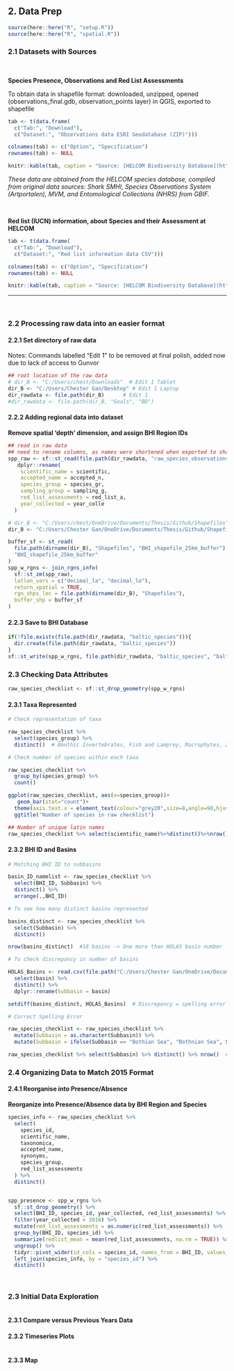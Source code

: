 
## 2. Data Prep

```r
source(here::here("R", "setup.R"))
source(here::here("R", "spatial.R"))
```

### 2.1 Datasets with Sources
<br/>

**Species Presence, Observations and Red List Assessments**  
<!-- dataset save location BHI_share/BHI 2.0/Goals/BD/baltic_species/baltic_species.shp -->

To obtain data in shapefile format: downloaded, unzipped, opened (observations_final.gdb, observation_points layer) in QGIS, exported to shapefile

```r
tab <- t(data.frame(
  c("Tab:", "Download"), 
  c("Dataset:", "Observations data ESRI Geodatabase (ZIP)")))

colnames(tab) <- c("Option", "Specification")
rownames(tab) <- NULL

knitr::kable(tab, caption = "Source: [HELCOM Biodiversity Database](http://maps.helcom.fi/website/Biodiversity/) <br/> Downloaded 9 March by Chester")
```

*These data are obtained from the HELCOM species database, compiled from original data sources: Shark SMHI, Species Observations System (Artportalen), MVM, and Entomological Collections (NHRS) from GBIF.*

<br>

**Red list (IUCN) information, about Species and their Assessment at HELCOM**  
<!-- dataset save location BHI_share/BHI 2.0/Goals/BD/species_with_redlist_category/species_with_redlist_category.csv -->
```r
tab <- t(data.frame(
  c("Tab:", "Download"), 
  c("Dataset:", "Red list information data CSV")))

colnames(tab) <- c("Option", "Specification")
rownames(tab) <- NULL

knitr::kable(tab, caption = "Source: [HELCOM Biodiversity Database](http://maps.helcom.fi/website/Biodiversity/) <br/> Downloaded 12 March by Ellie")
```

---

<br/>


### 2.2 Processing raw data into an easier format

#### 2.2.1 Set directory of raw data

Notes: Commands labelled "Edit 1" to be removed at final polish, added now due to lack of access to Gunvor

```r
## root location of the raw data
# dir_B <- "C:/Users/chest/Downloads"  # Edit 1 Tablet
dir_B <- "C:/Users/Chester Gan/Desktop" # Edit 1 Laptop
dir_rawdata <- file.path(dir_B)      # Edit 1
#dir_rawdata <- file.path(dir_B, "Goals", "BD")
```

#### 2.2.2 Adding regional data into dataset

**Remove spatial 'depth' dimension, and assign BHI Region IDs**

```r
## read in raw data
## need to rename columns, as names were shortened when exported to shapefile...
spp_raw <- sf::st_read(file.path(dir_rawdata, "raw_species_observations")) %>% 
   dplyr::rename(
    scientific_name = scientific, 
    accepted_name = accepted_n, 
    species_group = species_gr, 
    sampling_group = sampling_g,
    red_list_assessments = red_list_a,
    year_collected = year_colle
  )

# dir_B <- "C:/Users/chest/OneDrive/Documents/Thesis/Github/Shapefiles"  # Edit 1 Tablet
dir_B <- "C:/Users/Chester Gan/OneDrive/Documents/Thesis/Github/Shapefiles" # Edit 1 Laptop

buffer_sf <- st_read(
  file.path(dirname(dir_B), "Shapefiles", "BHI_shapefile_25km_buffer"), 
  "BHI_shapefile_25km_buffer"
)
spp_w_rgns <- join_rgns_info(
  sf::st_zm(spp_raw),
  latlon_vars = c("decimal_la", "decimal_lo"),
  return_spatial = TRUE,
  rgn_shps_loc = file.path(dirname(dir_B), "Shapefiles"),
  buffer_shp = buffer_sf
)
```
#### 2.2.3 Save to BHI Database

```r
if(!file.exists(file.path(dir_rawdata, "baltic_species"))){
  dir.create(file.path(dir_rawdata, "baltic_species"))
}
sf::st_write(spp_w_rgns, file.path(dir_rawdata, "baltic_species", "baltic_species.shp"))
```

### 2.3 Checking Data Attributes

```r

raw_species_checklist <- sf::st_drop_geometry(spp_w_rgns)

```


#### 2.3.1 Taxa Represented 

```r

# Check representation of taxa

raw_species_checklist %>%
  select(species_group) %>%
  distinct()  # Benthic Invertebrates, Fish and Lamprey, Macrophytes, Zooplankton, Bacteria, Phytoplankton, Mammals and Birds

# Check number of species within each taxa

raw_species_checklist %>%
  group_by(species_group) %>%
  count()

ggplot(raw_species_checklist, aes(x=species_group))+
   geom_bar(stat="count")+
  theme(axis.text.x = element_text(colour="grey20",size=8,angle=90,hjust=.5,vjust=.5,face="plain"),axis.text.y = element_text(colour="grey20",size=6))+
  ggtitle("Number of species in raw checklist")

## Number of unique latin names 
raw_species_checklist %>% select(scientific_name)%>%distinct()%>%nrow() #2551 (Including Bacteria and Plankton)

```


#### 2.3.2 BHI ID and Basins

```r

# Matching BHI ID to subbasins

basin_ID_namelist <- raw_species_checklist %>%
  select(BHI_ID, Subbasin) %>%
  distinct() %>%
  arrange(.,BHI_ID)

# To see how many distinct basins represented

basins_distinct <- raw_species_checklist %>% 
  select(Subbasin) %>% 
  distinct()

nrow(basins_distinct)  #18 basins -> One more than HOLAS basin number

# To check discrepancy in number of basins

HOLAS_Basins <- read.csv(file.path("C:/Users/Chester Gan/OneDrive/Documents/Thesis/Github/baltic2015/prep/SPP","distribution_locations.csv"), sep = ";", stringsAsFactors = FALSE) %>%
  select(basin) %>%
  distinct() %>%
  dplyr::rename(Subbasin = basin)

setdiff(basins_distinct, HOLAS_Basins)  # Discrepancy = spelling error in Bothian Sea

# Correct Spelling Error

raw_species_checklist <- raw_species_checklist %>% 
  mutate(Subbasin = as.character(Subbasin)) %>%
  mutate(Subbasin = ifelse(Subbasin == "Bothian Sea", "Bothnian Sea", Subbasin))

raw_species_checklist %>% select(Subbasin) %>% distinct() %>% nrow()  #17 = Correct number

```

### 2.4 Organizing Data to Match 2015 Format

#### 2.4.1 Reorganise into Presence/Absence

**Reorganize into Presence/Absence data by BHI Region and Species**

```r
species_info <- raw_species_checklist %>% 
  select(
    species_id, 
    scientific_name,
    taxonomica, 
    accepted_name, 
    synonyms, 
    species_group, 
    red_list_assessments
  ) %>% 
  distinct()


spp_presence <- spp_w_rgns %>% 
  sf::st_drop_geometry() %>% 
  select(BHI_ID, species_id, year_collected, red_list_assessments) %>% 
  filter(year_collected > 2016) %>% 
  mutate(red_list_assessments = as.numeric(red_list_assessments)) %>% 
  group_by(BHI_ID, species_id) %>% 
  summarize(redlist_mean = mean(red_list_assessments, na.rm = TRUE)) %>% 
  ungroup() %>% 
  tidyr::pivot_wider(id_cols = species_id, names_from = BHI_ID, values_from = redlist_mean) %>% 
  left_join(species_info, by = "species_id") %>% 
  distinct()
```






<br/>

### 2.3 Initial Data Exploration


```r



```


#### 2.3.1 Compare versus Previous Years Data

#### 2.3.2 Timeseries Plots

```r
```

#### 2.3.3 Map



